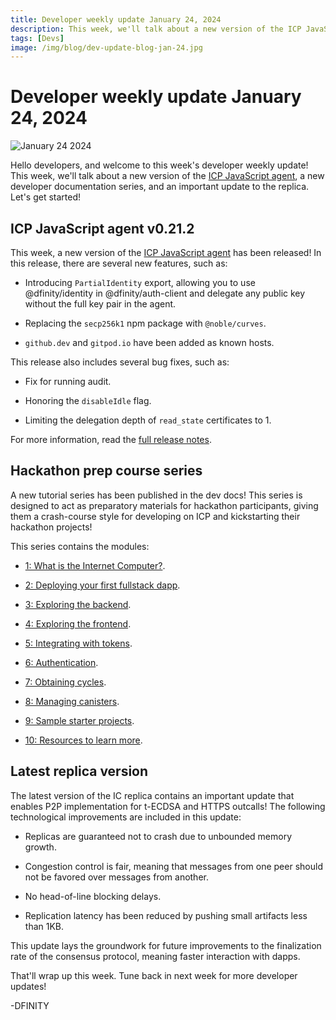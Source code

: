 ```yaml
---
title: Developer weekly update January 24, 2024
description: This week, we'll talk about a new version of the ICP JavaScript agent, a new developer documentation series, and an important update to the replica.
tags: [Devs]
image: /img/blog/dev-update-blog-jan-24.jpg
---
```


# Developer weekly update January 24, 2024

![January 24 2024](../../static/img/blog/dev-update-blog-jan-24.jpg)

Hello developers, and welcome to this week's developer weekly update! This week, we'll talk about a new version of the [ICP JavaScript agent](https://www.npmjs.com/package/@dfinity/agent), a new developer documentation series, and an important update to the replica. Let's get started!

## ICP JavaScript agent v0.21.2

This week, a new version of the [ICP JavaScript agent](https://www.npmjs.com/package/@dfinity/agent) has been released! In this release, there are several new features, such as:

- Introducing `PartialIdentity` export, allowing you to use @dfinity/identity in @dfinity/auth-client and delegate any public key without the full key pair in the agent.

- Replacing the `secp256k1` npm package with `@noble/curves`.

- `github.dev` and `gitpod.io` have been added as known hosts.

This release also includes several bug fixes, such as:

- Fix for running audit.

- Honoring the `disableIdle` flag.

- Limiting the delegation depth of `read_state` certificates to 1.

For more information, read the [full release notes](https://github.com/dfinity/agent-js/releases/tag/v0.21.2).

## Hackathon prep course series

A new tutorial series has been published in the dev docs! This series is designed to act as preparatory materials for hackathon participants, giving them a crash-course style for developing on ICP and kickstarting their hackathon projects!

This series contains the modules:

- [1: What is the Internet Computer?](/docs/current/tutorials/hackathon-prep-course/what-is-icp).

- [2: Deploying your first fullstack dapp](/docs/current/tutorials/hackathon-prep-course/deploying-first-fullstack-dapp).

- [3: Exploring the backend](/docs/current/tutorials/hackathon-prep-course/exploring-the-backend).

- [4: Exploring the frontend](/docs/current/tutorials/hackathon-prep-course/exploring-the-frontend).

- [5: Integrating with tokens](/docs/current/tutorials/hackathon-prep-course/integrating-with-tokens).

- [6: Authentication](/docs/current/tutorials/hackathon-prep-course/authentication).

- [7: Obtaining cycles](/docs/current/tutorials/hackathon-prep-course/obtaining-cycles).

- [8: Managing canisters](/docs/current/tutorials/hackathon-prep-course/managing-canisters).

- [9: Sample starter projects](/docs/current/tutorials/hackathon-prep-course/sample-starter-projects).

- [10: Resources to learn more](/docs/current/tutorials/hackathon-prep-course/resources).

## Latest replica version

The latest version of the IC replica contains an important update that enables P2P implementation for t-ECDSA and HTTPS outcalls! The following technological improvements are included in this update:

- Replicas are guaranteed not to crash due to unbounded memory growth.

- Congestion control is fair, meaning that messages from one peer should not be favored over messages from another.

- No head-of-line blocking delays.

- Replication latency has been reduced by pushing small artifacts less than 1KB.

This update lays the groundwork for future improvements to the finalization rate of the consensus protocol, meaning faster interaction with dapps.

That'll wrap up this week. Tune back in next week for more developer updates!

-DFINITY
